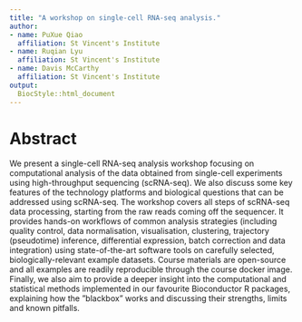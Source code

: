 ```yaml
---
title: "A workshop on single-cell RNA-seq analysis."
author:
- name: PuXue Qiao
  affiliation: St Vincent's Institute
- name: Ruqian Lyu 
  affiliation: St Vincent's Institute
- name: Davis McCarthy
  affiliation: St Vincent's Institute
output:
  BiocStyle::html_document
---
```


# Abstract

We present a single-cell RNA-seq analysis workshop focusing on computational analysis of the data obtained from single-cell experiments using high-throughput sequencing (scRNA-seq). We also discuss some key features of the technology platforms and biological questions that can be addressed using scRNA-seq. The workshop covers all steps of scRNA-seq data processing, starting from the raw reads coming off the sequencer. It provides hands-on workflows of common analysis strategies (including quality control, data normalisation, visualisation, clustering, trajectory (pseudotime) inference, differential expression, batch correction and data integration) using state-of-the-art software tools on carefully selected, biologically-relevant example datasets. Course materials are open-source and all examples are readily reproducible through the course docker image. Finally, we also aim to provide a deeper insight into the computational and statistical methods implemented in our favourite Bioconductor R packages, explaining how the ”blackbox” works and discussing their strengths, limits and known pitfalls.

